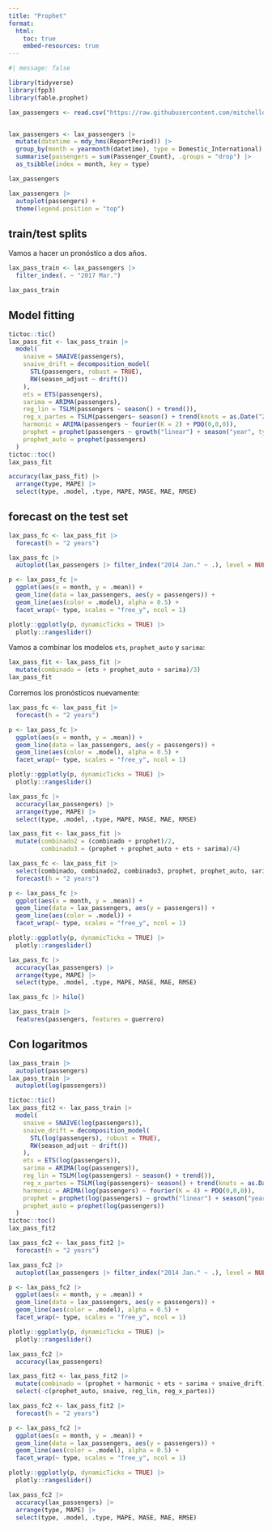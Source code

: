 ```yaml
---
title: "Prophet"
format: 
  html:
    toc: true
    embed-resources: true
---
```


```r
#| message: false

library(tidyverse)
library(fpp3)
library(fable.prophet)
```

```r
lax_passengers <- read.csv("https://raw.githubusercontent.com/mitchelloharawild/fable.prophet/master/data-raw/lax_passengers.csv")


lax_passengers <- lax_passengers |>
  mutate(datetime = mdy_hms(ReportPeriod)) |>
  group_by(month = yearmonth(datetime), type = Domestic_International) |>
  summarise(passengers = sum(Passenger_Count), .groups = "drop") |> 
  as_tsibble(index = month, key = type)
```

```r
lax_passengers
```

```r
lax_passengers |> 
  autoplot(passengers) +
  theme(legend.position = "top")
```

## train/test splits

Vamos a hacer un pronóstico a dos años.

```r
lax_pass_train <- lax_passengers |> 
  filter_index(. ~ "2017 Mar.")

lax_pass_train
```

## Model fitting

```r
tictoc::tic()
lax_pass_fit <- lax_pass_train |> 
  model(
    snaive = SNAIVE(passengers),
    snaive_drift = decomposition_model(
      STL(passengers, robust = TRUE),
      RW(season_adjust ~ drift())
    ),
    ets = ETS(passengers),
    sarima = ARIMA(passengers),
    reg_lin = TSLM(passengers ~ season() + trend()),
    reg_x_partes = TSLM(passengers~ season() + trend(knots = as.Date("2010-01-01"))),
    harmonic = ARIMA(passengers ~ fourier(K = 2) + PDQ(0,0,0)),
    prophet = prophet(passengers ~ growth("linear") + season("year", type = "multiplicative")),
    prophet_auto = prophet(passengers)
  )
tictoc::toc()
lax_pass_fit
```

```r
accuracy(lax_pass_fit) |> 
  arrange(type, MAPE) |> 
  select(type, .model, .type, MAPE, MASE, MAE, RMSE)
```

## forecast on the test set

```r
lax_pass_fc <- lax_pass_fit |> 
  forecast(h = "2 years")

lax_pass_fc |> 
  autoplot(lax_passengers |> filter_index("2014 Jan." ~ .), level = NULL)

p <- lax_pass_fc |> 
  ggplot(aes(x = month, y = .mean)) +
  geom_line(data = lax_passengers, aes(y = passengers)) +
  geom_line(aes(color = .model), alpha = 0.5) +
  facet_wrap(~ type, scales = "free_y", ncol = 1)

plotly::ggplotly(p, dynamicTicks = TRUE) |> 
  plotly::rangeslider()
```

Vamos a combinar los modelos `ets`, `prophet_auto` y `sarima`:

```r
lax_pass_fit <- lax_pass_fit |> 
  mutate(combinado = (ets + prophet_auto + sarima)/3)
lax_pass_fit
```

Corremos los pronósticos nuevamente:

```r
lax_pass_fc <- lax_pass_fit |> 
  forecast(h = "2 years")

p <- lax_pass_fc |> 
  ggplot(aes(x = month, y = .mean)) +
  geom_line(data = lax_passengers, aes(y = passengers)) +
  geom_line(aes(color = .model), alpha = 0.5) +
  facet_wrap(~ type, scales = "free_y", ncol = 1)

plotly::ggplotly(p, dynamicTicks = TRUE) |> 
  plotly::rangeslider()
```

```r
lax_pass_fc |> 
  accuracy(lax_passengers) |> 
  arrange(type, MAPE) |> 
  select(type, .model, .type, MAPE, MASE, MAE, RMSE)
```

```r
lax_pass_fit <- lax_pass_fit |> 
  mutate(combinado2 = (combinado + prophet)/2,
         combinado3 = (prophet + prophet_auto + ets + sarima)/4)

lax_pass_fc <- lax_pass_fit |> 
  select(combinado, combinado2, combinado3, prophet, prophet_auto, sarima, ets) |> 
  forecast(h = "2 years")

p <- lax_pass_fc |> 
  ggplot(aes(x = month, y = .mean)) +
  geom_line(data = lax_passengers, aes(y = passengers)) +
  geom_line(aes(color = .model)) +
  facet_wrap(~ type, scales = "free_y", ncol = 1)

plotly::ggplotly(p, dynamicTicks = TRUE) |> 
  plotly::rangeslider()

lax_pass_fc |> 
  accuracy(lax_passengers) |> 
  arrange(type, MAPE) |> 
  select(type, .model, .type, MAPE, MASE, MAE, RMSE)
```

```r
lax_pass_fc |> hilo()
```

```r
lax_pass_train |> 
  features(passengers, features = guerrero)
```

## Con logaritmos

```r
lax_pass_train |> 
  autoplot(passengers)
lax_pass_train |> 
  autoplot(log(passengers))
```

```r
tictoc::tic()
lax_pass_fit2 <- lax_pass_train |> 
  model(
    snaive = SNAIVE(log(passengers)),
    snaive_drift = decomposition_model(
      STL(log(passengers), robust = TRUE),
      RW(season_adjust ~ drift())
    ),
    ets = ETS(log(passengers)),
    sarima = ARIMA(log(passengers)),
    reg_lin = TSLM(log(passengers) ~ season() + trend()),
    reg_x_partes = TSLM(log(passengers)~ season() + trend(knots = as.Date("2010-01-01"))),
    harmonic = ARIMA(log(passengers) ~ fourier(K = 4) + PDQ(0,0,0)),
    prophet = prophet(log(passengers) ~ growth("linear") + season("year", type = "multiplicative")),
    prophet_auto = prophet(log(passengers))
  )
tictoc::toc()
lax_pass_fit2
```
```r
lax_pass_fc2 <- lax_pass_fit2 |> 
  forecast(h = "2 years")

lax_pass_fc2 |> 
  autoplot(lax_passengers |> filter_index("2014 Jan." ~ .), level = NULL)

p <- lax_pass_fc2 |> 
  ggplot(aes(x = month, y = .mean)) +
  geom_line(data = lax_passengers, aes(y = passengers)) +
  geom_line(aes(color = .model), alpha = 0.5) +
  facet_wrap(~ type, scales = "free_y", ncol = 1)

plotly::ggplotly(p, dynamicTicks = TRUE) |> 
  plotly::rangeslider()

lax_pass_fc2 |> 
  accuracy(lax_passengers)
```

```r
lax_pass_fit2 <- lax_pass_fit2 |> 
  mutate(combinado = (prophet + harmonic + ets + sarima + snaive_drift)/5) |> 
  select(-c(prophet_auto, snaive, reg_lin, reg_x_partes))

lax_pass_fc2 <- lax_pass_fit2 |> 
  forecast(h = "2 years")

p <- lax_pass_fc2 |> 
  ggplot(aes(x = month, y = .mean)) +
  geom_line(data = lax_passengers, aes(y = passengers)) +
  geom_line(aes(color = .model), alpha = 0.5) +
  facet_wrap(~ type, scales = "free_y", ncol = 1)

plotly::ggplotly(p, dynamicTicks = TRUE) |> 
  plotly::rangeslider()

lax_pass_fc2 |> 
  accuracy(lax_passengers) |> 
  arrange(type, MAPE) |> 
  select(type, .model, .type, MAPE, MASE, MAE, RMSE)
```

